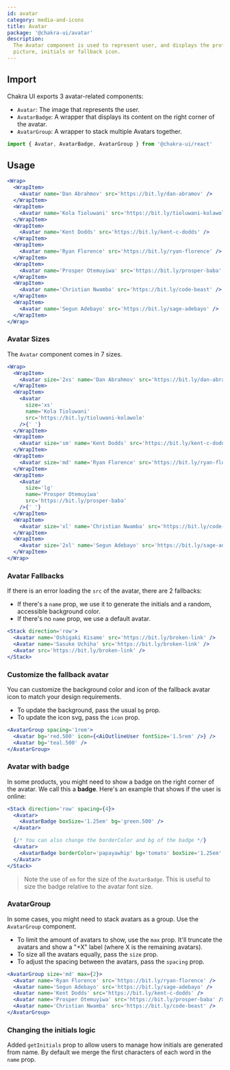 ```yaml
---
id: avatar
category: media-and-icons
title: Avatar
package: '@chakra-ui/avatar'
description:
  The Avatar component is used to represent user, and displays the profile
  picture, initials or fallback icon.
---
```


## Import

Chakra UI exports 3 avatar-related components:

- `Avatar`: The image that represents the user.
- `AvatarBadge`: A wrapper that displays its content on the right corner of the
  avatar.
- `AvatarGroup`: A wrapper to stack multiple Avatars together.

```js
import { Avatar, AvatarBadge, AvatarGroup } from '@chakra-ui/react'
```

## Usage

```jsx
<Wrap>
  <WrapItem>
    <Avatar name='Dan Abrahmov' src='https://bit.ly/dan-abramov' />
  </WrapItem>
  <WrapItem>
    <Avatar name='Kola Tioluwani' src='https://bit.ly/tioluwani-kolawole' />
  </WrapItem>
  <WrapItem>
    <Avatar name='Kent Dodds' src='https://bit.ly/kent-c-dodds' />
  </WrapItem>
  <WrapItem>
    <Avatar name='Ryan Florence' src='https://bit.ly/ryan-florence' />
  </WrapItem>
  <WrapItem>
    <Avatar name='Prosper Otemuyiwa' src='https://bit.ly/prosper-baba' />
  </WrapItem>
  <WrapItem>
    <Avatar name='Christian Nwamba' src='https://bit.ly/code-beast' />
  </WrapItem>
  <WrapItem>
    <Avatar name='Segun Adebayo' src='https://bit.ly/sage-adebayo' />
  </WrapItem>
</Wrap>
```

### Avatar Sizes

The `Avatar` component comes in 7 sizes.

```jsx
<Wrap>
  <WrapItem>
    <Avatar size='2xs' name='Dan Abrahmov' src='https://bit.ly/dan-abramov' />
  </WrapItem>
  <WrapItem>
    <Avatar
      size='xs'
      name='Kola Tioluwani'
      src='https://bit.ly/tioluwani-kolawole'
    />{' '}
  </WrapItem>
  <WrapItem>
    <Avatar size='sm' name='Kent Dodds' src='https://bit.ly/kent-c-dodds' />{' '}
  </WrapItem>
  <WrapItem>
    <Avatar size='md' name='Ryan Florence' src='https://bit.ly/ryan-florence' />{' '}
  </WrapItem>
  <WrapItem>
    <Avatar
      size='lg'
      name='Prosper Otemuyiwa'
      src='https://bit.ly/prosper-baba'
    />{' '}
  </WrapItem>
  <WrapItem>
    <Avatar size='xl' name='Christian Nwamba' src='https://bit.ly/code-beast' />{' '}
  </WrapItem>
  <WrapItem>
    <Avatar size='2xl' name='Segun Adebayo' src='https://bit.ly/sage-adebayo' />{' '}
  </WrapItem>
</Wrap>
```

### Avatar Fallbacks

If there is an error loading the `src` of the avatar, there are 2 fallbacks:

- If there's a `name` prop, we use it to generate the initials and a random,
  accessible background color.
- If there's no `name` prop, we use a default avatar.

```jsx
<Stack direction='row'>
  <Avatar name='Oshigaki Kisame' src='https://bit.ly/broken-link' />
  <Avatar name='Sasuke Uchiha' src='https://bit.ly/broken-link' />
  <Avatar src='https://bit.ly/broken-link' />
</Stack>
```

### Customize the fallback avatar

You can customize the background color and icon of the fallback avatar icon to
match your design requirements.

- To update the background, pass the usual `bg` prop.
- To update the icon svg, pass the `icon` prop.

```jsx
<AvatarGroup spacing='1rem'>
  <Avatar bg='red.500' icon={<AiOutlineUser fontSize='1.5rem' />} />
  <Avatar bg='teal.500' />
</AvatarGroup>
```

### Avatar with badge

In some products, you might need to show a badge on the right corner of the
avatar. We call this a **badge**. Here's an example that shows if the user is
online:

```jsx
<Stack direction='row' spacing={4}>
  <Avatar>
    <AvatarBadge boxSize='1.25em' bg='green.500' />
  </Avatar>

  {/* You can also change the borderColor and bg of the badge */}
  <Avatar>
    <AvatarBadge borderColor='papayawhip' bg='tomato' boxSize='1.25em' />
  </Avatar>
</Stack>
```

> Note the use of `em` for the size of the `AvatarBadge`. This is useful to size
> the badge relative to the avatar font size.

### AvatarGroup

In some cases, you might need to stack avatars as a group. Use the `AvatarGroup`
component.

- To limit the amount of avatars to show, use the `max` prop. It'll truncate the
  avatars and show a "+X" label (where X is the remaining avatars).
- To size all the avatars equally, pass the `size` prop.
- To adjust the spacing between the avatars, pass the `spacing` prop.

```jsx
<AvatarGroup size='md' max={2}>
  <Avatar name='Ryan Florence' src='https://bit.ly/ryan-florence' />
  <Avatar name='Segun Adebayo' src='https://bit.ly/sage-adebayo' />
  <Avatar name='Kent Dodds' src='https://bit.ly/kent-c-dodds' />
  <Avatar name='Prosper Otemuyiwa' src='https://bit.ly/prosper-baba' />
  <Avatar name='Christian Nwamba' src='https://bit.ly/code-beast' />
</AvatarGroup>
```

### Changing the initials logic

Added `getInitials` prop to allow users to manage how initials are generated
from name. By default we merge the first characters of each word in the `name`
prop.
